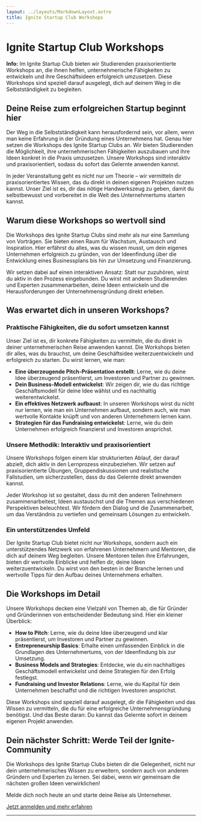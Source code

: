 ```yaml
---
layout: ../layouts/MarkdownLayout.astro
title: Ignite Startup Club Workshops
---
```



# Ignite Startup Club Workshops

<Notification type="message">
  <Icon name="ion:information-circle-outline" />
  <p>
    <strong>Info:</strong> Im Ignite Startup Club bieten wir Studierenden praxisorientierte Workshops an, die ihnen helfen, unternehmerische Fähigkeiten zu entwickeln und ihre Geschäftsideen erfolgreich umzusetzen. Diese Workshops sind speziell darauf ausgelegt, dich auf deinem Weg in die Selbstständigkeit zu begleiten.
  </p>
</Notification>

## Deine Reise zum erfolgreichen Startup beginnt hier

Der Weg in die Selbstständigkeit kann herausfordernd sein, vor allem, wenn man keine Erfahrung in der Gründung eines Unternehmens hat. Genau hier setzen die Workshops des Ignite Startup Clubs an. Wir bieten Studierenden die Möglichkeit, ihre unternehmerischen Fähigkeiten auszubauen und ihre Ideen konkret in die Praxis umzusetzen. Unsere Workshops sind interaktiv und praxisorientiert, sodass du sofort das Gelernte anwenden kannst.

In jeder Veranstaltung geht es nicht nur um Theorie – wir vermitteln dir praxisorientiertes Wissen, das du direkt in deinen eigenen Projekten nutzen kannst. Unser Ziel ist es, dir das nötige Handwerkszeug zu geben, damit du selbstbewusst und vorbereitet in die Welt des Unternehmertums starten kannst.

## Warum diese Workshops so wertvoll sind

Die Workshops des Ignite Startup Clubs sind mehr als nur eine Sammlung von Vorträgen. Sie bieten einen Raum für Wachstum, Austausch und Inspiration. Hier erfährst du alles, was du wissen musst, um dein eigenes Unternehmen erfolgreich zu gründen, von der Ideenfindung über die Entwicklung eines Businessplans bis hin zur Umsetzung und Finanzierung.

Wir setzen dabei auf einen interaktiven Ansatz: Statt nur zuzuhören, wirst du aktiv in den Prozess eingebunden. Du wirst mit anderen Studierenden und Experten zusammenarbeiten, deine Ideen entwickeln und die Herausforderungen der Unternehmensgründung direkt erleben.

## Was erwartet dich in unseren Workshops?

### Praktische Fähigkeiten, die du sofort umsetzen kannst

Unser Ziel ist es, dir konkrete Fähigkeiten zu vermitteln, die du direkt in deiner unternehmerischen Reise anwenden kannst. Die Workshops bieten dir alles, was du brauchst, um deine Geschäftsidee weiterzuentwickeln und erfolgreich zu starten. Du wirst lernen, wie man:

- **Eine überzeugende Pitch-Präsentation erstellt**: Lerne, wie du deine Idee überzeugend präsentierst, um Investoren und Partner zu gewinnen.
- **Dein Business-Modell entwickelst**: Wir zeigen dir, wie du das richtige Geschäftsmodell für deine Idee wählst und es nachhaltig weiterentwickelst.
- **Ein effektives Netzwerk aufbaust**: In unseren Workshops wirst du nicht nur lernen, wie man ein Unternehmen aufbaut, sondern auch, wie man wertvolle Kontakte knüpft und von anderen Unternehmern lernen kann.
- **Strategien für das Fundraising entwickelst**: Lerne, wie du dein Unternehmen erfolgreich finanzierst und Investoren ansprichst.

### Unsere Methodik: Interaktiv und praxisorientiert

Unsere Workshops folgen einem klar strukturierten Ablauf, der darauf abzielt, dich aktiv in den Lernprozess einzubeziehen. Wir setzen auf praxisorientierte Übungen, Gruppendiskussionen und realistische Fallstudien, um sicherzustellen, dass du das Gelernte direkt anwenden kannst.

Jeder Workshop ist so gestaltet, dass du mit den anderen Teilnehmern zusammenarbeitest, Ideen austauschst und die Themen aus verschiedenen Perspektiven beleuchtest. Wir fördern den Dialog und die Zusammenarbeit, um das Verständnis zu vertiefen und gemeinsam Lösungen zu entwickeln.

### Ein unterstützendes Umfeld

Der Ignite Startup Club bietet nicht nur Workshops, sondern auch ein unterstützendes Netzwerk von erfahrenen Unternehmern und Mentoren, die dich auf deinem Weg begleiten. Unsere Mentoren teilen ihre Erfahrungen, bieten dir wertvolle Einblicke und helfen dir, deine Ideen weiterzuentwickeln. Du wirst von den besten in der Branche lernen und wertvolle Tipps für den Aufbau deines Unternehmens erhalten.

## Die Workshops im Detail

Unsere Workshops decken eine Vielzahl von Themen ab, die für Gründer und Gründerinnen von entscheidender Bedeutung sind. Hier ein kleiner Überblick:

- **How to Pitch**: Lerne, wie du deine Idee überzeugend und klar präsentierst, um Investoren und Partner zu gewinnen.
- **Entrepreneurship Basics**: Erhalte einen umfassenden Einblick in die Grundlagen des Unternehmertums, von der Ideenfindung bis zur Umsetzung.
- **Business Models and Strategies**: Entdecke, wie du ein nachhaltiges Geschäftsmodell entwickelst und deine Strategien für den Erfolg festlegst.
- **Fundraising und Investor Relations**: Lerne, wie du Kapital für dein Unternehmen beschaffst und die richtigen Investoren ansprichst.

Diese Workshops sind speziell darauf ausgelegt, dir die Fähigkeiten und das Wissen zu vermitteln, die du für eine erfolgreiche Unternehmensgründung benötigst. Und das Beste daran: Du kannst das Gelernte sofort in deinem eigenen Projekt anwenden.

## Dein nächster Schritt: Werde Teil der Ignite-Community

Die Workshops des Ignite Startup Clubs bieten dir die Gelegenheit, nicht nur dein unternehmerisches Wissen zu erweitern, sondern auch von anderen Gründern und Experten zu lernen. Sei dabei, wenn wir gemeinsam die nächsten großen Ideen verwirklichen!

Melde dich noch heute an und starte deine Reise als Unternehmer.

[Jetzt anmelden und mehr erfahren](https://www.ignite-startup-club.de)

---